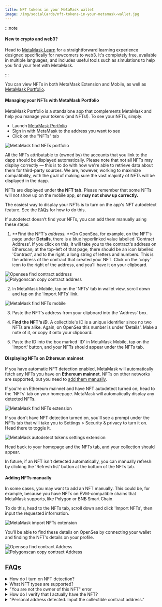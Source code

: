 ```yaml
---
title: NFT tokens in your MetaMask wallet
image: /img/socialCards/nft-tokens-in-your-metamask-wallet.jpg
---
```



<CustomLayout />


:::note

#### New to crypto and web3?

Head to [MetaMask Learn](https://learn.metamask.io/) for a straightforward learning experience designed specifically for newcomers to web3. It's completely free, available in multiple languages, and includes useful tools such as simulations to help you find your feet with MetaMask.

:::

You can view NFTs in both MetaMask Extension and Mobile, as well as [MetaMask Portfolio](https://portfolio.metamask.io).

<Tabs>

<TabItem value="MetaMask Portfolio" label="MetaMask Portfolio">

#### Managing your NFTs with MetaMask Portfolio

MetaMask Portfolio is a standalone app that complements MetaMask and help you manage your tokens (and NFTs!). To see your NFTs, simply:

- Launch [MetaMask Portfolio](https://portfolio.metamask.io/)
- Sign in with MetaMask to the address you want to see
- Click on the "NFTs" tab

<div class="center-container">
  <div class="img-large">
    <img
      src={
        require("../../img/nfts/nft-tokens-in-your-metamask-wallet/MetaMask_find_NFTs_portfolio.gif")
          .default
      }
      alt="MetaMask find NFTs portfolio"
    />
  </div>
</div>

All the NFTs attributable to (owned by) the accounts that you link to the dapp should be displayed automatically. Please note that not all NFTs may display correctly — this is to do with how we're able to retrieve data about them for third-party sources. We are, however, working to maximize compatibility, with the goal of making sure the vast majority of NFTs will be displayed in the dapp.

</TabItem>

<TabItem value="Mobile" label="Mobile">

NFTs are displayed under **the NFT tab.** Please remember that some NFTs will not show up on the mobile app, **or may not show up correctly.**

The easiest way to display your NFTs is to turn on the app's NFT autodetect feature. See the [FAQs](#faqs) for how to do this.

If autodetect doesn't find your NFTs, you can add them manually using these steps:

1. **Find the NFT's _address._ **On OpenSea, for example, on the NFT's page under **Details**, there is a blue hyperlinked value labelled 'Contract Address'. If you click on this, it will take you to the contract's address on Etherscan; at the top-left of that page, there should be an icon labelled 'Contract', and to the right, a long string of letters and numbers. This is the address of the contract that created your NFT. Click on the 'copy' icon to the right of the address, and you'll have it on your clipboard.

<div class="center-container">
  <div class="img-medium">
    <img
      src={
        require("../../img/nfts/nft-tokens-in-your-metamask-wallet/Opensea_find_contract_Address.png")
          .default
      }
      alt="Opensea find contract address"
    />
  </div>
</div>

<div class="center-container">
  <div class="img-medium">
    <img
      src={
        require("../../img/nfts/nft-tokens-in-your-metamask-wallet/Polygonscan_copy_contract_Address.png")
          .default
      }
      alt="Polygonscan copy contract address"
    />
  </div>
</div>

2. In MetaMask Mobile, tap on the 'NFTs' tab in wallet view, scroll down and tap on the 'Import NFTs' link.

<div class="center-container">
  <div class="img-small">
    <img
      src={
        require("../../img/nfts/nft-tokens-in-your-metamask-wallet/MetaMask_find_NFTs_mobile.gif")
          .default
      }
      alt="MetaMask find NFTs mobile"
    />
  </div>
</div>

3. Paste the NFT's address from your clipboard into the 'Address' box.

4. **Find the NFT's _ID_.** A collectible's ID is a unique identifier since no two NFTs are alike. Again, on OpenSea this number is under 'Details'. Make a note of it, or copy it onto your clipboard.

5. Paste the ID into the box marked 'ID' in MetaMask Mobile, tap on the 'Import' button, and your NFTs should appear under the NFTs tab.

</TabItem>

<TabItem value="Extension" label="Extension">

#### Displaying NFTs on Ethereum mainnet

If you have automatic NFT detection enabled, MetaMask will automatically fetch any NFTs you have on **Ethereum mainnet**. NFTs on other networks are supported, but you need to [add them manually](#adding-nfts-manually).

If you're on Ethereum mainnet and have NFT autodetect turned on, head to the 'NFTs' tab on your homepage. MetaMask will automatically display any detected NFTs.

<div class="center-container">
  <div class="img-small">
    <img
      src={
        require("../../img/nfts/nft-tokens-in-your-metamask-wallet/MetaMask_find_NFTs_extension.png")
          .default
      }
      alt="MetaMask find NFTs extension"
    />
  </div>
</div>

If you don't have NFT detection turned on, you'll see a prompt under the NFTs tab that will take you to Settings > Security & privacy to turn it on. Head there to toggle it.

<div class="center-container">
  <div class="img-small">
    <img
      src={
        require("../../img/nfts/nft-tokens-in-your-metamask-wallet/MetaMask_autodetect_tokens_settings_extension.gif")
          .default
      }
      alt="MetaMask autodetect tokens settings extension"
    />
  </div>
</div>

Head back to your homepage and the NFTs tab, and your collection should appear.

In future, if an NFT isn't detected automatically, you can manually refresh by clicking the 'Refresh list' button at the bottom of the NFTs tab.

#### Adding NFTs manually

In some cases, you may want to add an NFT manually. This could be, for example, because you have NFTs on EVM-compatible chains that MetaMask supports, like Polygon or BNB Smart Chain.

To do this, head to the NFTs tab, scroll down and click 'Import NFTs', then input the requested information.

<div class="center-container">
  <div class="img-small">
    <img
      src={
        require("../../img/nfts/nft-tokens-in-your-metamask-wallet/MetaMask_import_NFTs_extension.gif")
          .default
      }
      alt="MetaMask import NFTs extension"
    />
  </div>
</div>

You'll be able to find these details on OpenSea by connecting your wallet and finding the NFT's details on your profile.

<div class="center-container">
  <div class="img-medium">
    <img
      src={
        require("../../img/nfts/nft-tokens-in-your-metamask-wallet/Opensea_find_contract_Address.png")
          .default
      }
      alt="Opensea find contract Address"
    />
  </div>
</div>

<div class="center-container">
  <div class="img-medium">
    <img
      src={
        require("../../img/nfts/nft-tokens-in-your-metamask-wallet/Polygonscan_copy_contract_Address.png")
          .default
      }
      alt="Polygonscan copy contract Address"
    />
  </div>
</div>

</TabItem>

</Tabs>

## **FAQs**

<details>
<summary>How do I turn on NFT detection?</summary>
<div>

### Extension

When you switch to the 'NFTs' tab on the extension homepage, if you haven't already turned on NFT detection, a prompt will appear. Follow the link to bring up the security & privacy settings menu where you can turn on autodetect.

If you want to head there manually, simply go to Settings > Security & privacy.

<div class="center-container">
  <div class="img-small">
    <img
      src={
        require("../../img/nfts/nft-tokens-in-your-metamask-wallet/MetaMask_autodetect_tokens_settings_extension.gif")
          .default
      }
      alt="MetaMask autodetect tokens settings extension"
    />
  </div>
</div>

Please note: **NFT autodetect is only available on Ethereum mainnet**. The option will not appear in settings if you have a different network selected.

### Mobile

When you switch to the 'NFTs' tab on the app homepage, if you haven't already turned on NFT detection, a prompt will appear. Follow the link to bring up the security & privacy settings menu where you can turn on autodetect.

Please note: **NFT autodetect is only available on Ethereum mainnet**. The option will not appear in settings if you have a different network selected.

Otherwise, follow these steps:

1. Find the settings menu by tapping the gear icon in the bottom right of the app.

2. Find'security & Privacy' and scroll until you see 'Autodetect NFTs'.

3. Flick the switch to turn on autodetect. **Note that 'Enable OpenSea API'** (directly above in the menu)** must be turned on as well, otherwise the NFT autodetect switch will be greyed out**.

<div class="center-container">
  <div class="img-small">
    <img
      src={
        require("../../img/nfts/nft-tokens-in-your-metamask-wallet/MetaMask_autodetect_tokens_mobile.png")
          .default
      }
      alt="MetaMask autodetect tokens mobile"
    />
  </div>
</div>

Most NFTs should now automatically appear under the 'NFTs' tab of your wallet.

</div>
</details>

<details>
<summary>What NFT types are supported? </summary>
<div>

You can add both ERC-721 and ERC-1155 NFTs to MetaMask on any network.

At the moment, sending NFTs is only supported for ERC-721 tokens.

</div>
</details>

<details>
<summary>"You are not the owner of this NFT" error</summary>
<div>

If you receive a message telling you that you are not the owner of the NFT, please be sure that you are trying to add the token to the right MetaMask account. Also, please verify on the network's block explorer that you own the NFT at your MetaMask wallet address. See our [guide](/managing-my-wallet/how-to-check-my-wallet-activity-on-the-blockchain-explorer) if you're unsure how to check your wallet on a block explorer.

</div>
</details>

<details>
<summary>How do I verify that I actually have the NFT?</summary>
<div>

[Search for your MetaMask account address on the block explorer](/managing-my-wallet/how-to-check-my-wallet-activity-on-the-blockchain-explorer) and review your transactions to see if the transfer of the NFT to your account has been successful. Alternatively, search for the NFT's contract address and check that its location matches your account's address, and that the transaction is complete.

You can see all of the transactions performed with your NFTs by clicking "ERC-1155/ERC-721 Token Txns" tab on the block explorer. If you do not see the NFT here, contact the sender.

</div>
</details>

<details>
<summary>"Personal address detected. Input the collectible contract address."</summary>
<div>

This error appears if you have pasted in an account that doesn't have the format of an NFT smart contract. Follow the instructions under the _Mobile_ tab above to locate the NFT's contract address, and paste this in instead.

</div>
</details>
